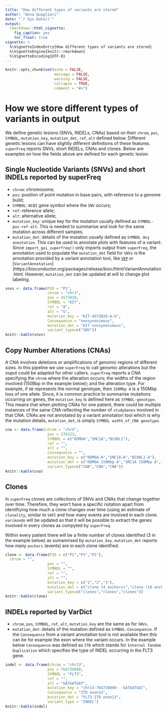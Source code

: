 ```yaml
---
title: "How different types of variants are stored"
author: "Anna Quaglieri"
date: "`r Sys.Date()`"
output:
  rmarkdown::html_vignette:
    fig_caption: yes
    toc_float: true
vignette: >
  %\VignetteIndexEntry{How different types of variants are stored}
  %\VignetteEngine{knitr::rmarkdown}
  %\VignetteEncoding{UTF-8}
---
```


```r
knitr::opts_chunk$set(echo = FALSE,
                      message = FALSE,
                      warning = FALSE,
                      collapse = TRUE,
                      comment = "#>")
```


# How we store different types of variants in output

We define genetic lesions (SNVs, INDELs, CNAs) based on their `chrom`, `pos`, `SYMBOL`, `mutation_key`, `mutation_det`, `ref`, `alt` defined below. Different genetic lesions can have slightly different definitions of these features. `superFreq` reports SNVs, short INDELs, CNAs and clones. Below are examples on how the fields above are defined for each genetic lesion. 

## Single Nucleotide Variants (SNVs) and short INDELs reported by superFreq
  
  - `chrom`: chromosome;
  - `pos`: position of point mutation in base pairs, with reference to a genome build;
  - `SYMBOL`: `NCBI` gene symbol where the `SNV` occurs;
  - `ref`: reference allele; 
  - `alt`: alternative allele; 
  - `mutation_key`: unique key for the mutation usually defined as `SYMBOL-pos-ref-alt`. This is needed to summarise and look for the same mutation across different samples. 
  - `mutation_det`: details of the mutation usually defined as `SYMBOL Any annotation`. This can be used to annotate plots with features of a variant. Since `import_goi_superfreq()` only imports output from `superFreq`, the annotation used to populate the `mutation_det` field for `SNVs` is the annotation provided by a variant annotation tool, like [`VEP`](https://asia.ensembl.org/info/docs/tools/vep/index.html) or [`VariantAnnotation`](https://bioconductor.org/packages/release/bioc/html/VariantAnnotation.html. However, `mutation_det` can be updated at will to change plot labeling. 


```r
snvs <- data.frame(PID = "P1",
                   chrom = "chr1", 
                   pos = 4573828,
                   SYMBOL = "KIT",
                   ref = "A",
                   alt = "G",
                   mutation_key = "KIT-4573828-A-G",
                   Consequence = "nonsynonimous",
                   mutation_det = "KIT nonsynonimous",
                   variant_type=c("SNV"))
knitr::kable(snvs)
```


## Copy Number Alterations (CNAs)

A CNA involves deletions or amplifications of genomic regions of different sizes. In this pipeline we use `superFreq` to call genomic alterations but the ouput could be adapted for other callers. `superFreq` reports a CNA specifying the `chrom` where the alteration occurs; the widths of the region involved (150Bbp in the example below); and the alteration type. For example, if `AB` represents the normal genotype, then `150Mbp A ` is a 150Mbp loss of one allele. Since, it is common practice to summarise mutations occurring on genes, the `mutation_key` is defined here as `SYMBOL-genotype`. This means that when plotting CNAs for one patient, there could be multiple instances of the same CNA reflecting the number of `studyGenes` involved in that CNA. CNAs are not annotated by a variant annotation tool which is why the mutation details, `mutation_det`, is simply `SYMBOL width_of_CNA genotype`. 

```r
cna <- data.frame(chrom = "chrX", 
                   pos = 276323,
                   SYMBOL = c("KDM6A","SMC1A","BCORL1"),
                   ref = "",
                   alt = "",
                   Consequence = "",
                   mutation_key = c("KDM6A-A","SMC1A-A","BCORL1-A"),
                   mutation_det = c("KDM6A 150Mbp A","SMC1A 150Mbp A","BCORL1 150Mbp A"),
                   variant_type=c("CNA","CNA","CNA"))
knitr::kable(cna)
```


## Clones

In `superFreq` clones are collections of SNVs and CNAs that change together over time. Therefore, they won't have a specific notation apart from identifiying how much a clone changes over time (using an estimate of `clonality`, similar to `VAF`) and how many events are involved in each clone. `varikondo` will be updated so that it will be possible to extract the genes involved in every clones as compyted by `superFreq`. 

Within every patient there will be a finite number of clones identified (3 in the example below) as sumamrised by `mutation_key`. `mutation_det` reports how many `anchors` (events) are in each clone identified. 

```r
clone <- data.frame(PID = c("P1","P1","P1"),
  chrom = "", 
                   pos = "",
                   SYMBOL = "",
                   ref = "",
                   alt = "",
                   mutation_key = c("1","2","3"),
                   mutation_det = c("clone (4 anchors)","clone (10 anchors)","clone (7 anchors)"),
                   variant_type=c("clones","clones","clones"))
knitr::kable(clone)
```


## INDELs reported by VarDict
  
  - `chrom`, `pos`, `SYMBOL`, `ref`, `alt`, `mutation_key` are the same as for `SNVs`.
  - `mutation_det`: details of the mutation defined as `SYMBOL-Consequence`. If the `Consequence` from a variant annotation tool is not available then this can be for example the exon where the variant occurs. In the example below `Consequence` was defined as `ITD` which stands for `Internal Tandem Duplication` which specifies the type of INDEL occurring in the FLT3 gene. 

```r
indel <- data.frame(chrom = "chr13", 
                   pos = 764739898,
                   SYMBOL = "FLT3",
                   ref = "",
                   alt = "GATGATGAT",
                   mutation_key = "chr13-764739898- -GATGATGAT",
                   Consequence = "ITD exon13",
                   mutation_det = "FLT3-ITD exon13",
                   variant_type = "INDEL")
knitr::kable(indel)
```








